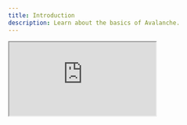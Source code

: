 ```yaml
---
title: Introduction
description: Learn about the basics of Avalanche.
---
```


<iframe className="aspect-video w-full" src="https://www.youtube.com/watch?v=mWBzFmzzBAg" allow="accelerometer; autoplay; clipboard-write; encrypted-media; gyroscope; picture-in-picture" allowFullScreen />

Welcome to the Avalanche Fundamentals, an online course introducing you to the exciting world of the Avalanche technology! This course will provide you with a comprehensive understanding of the basic concepts making Avalanche unique.

Throughout, you'll learn the key features and benefits of the platform, plus how to build on it. You can also ask our expert instructors questions.

By the end of these courses, you'll have the knowledge and skills to leverage the power of blockchain technology for your own projects and applications. We're excited to have you join us on this journey and can't wait to see what you'll create with Avalanche!